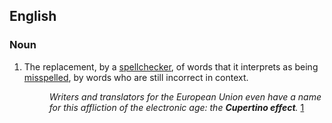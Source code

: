 ==English==



===Noun===
{{en-noun|-}}

#The replacement, by a [[spellchecker]], of words that it interprets as being [[misspell]]ed, by words who are still incorrect in context.
#:''Writers and translators for the European Union even have a name for this affliction of the electronic age: the '''Cupertino effect'''.'' [http://blog.oup.com/2007/11/spellchecker/]